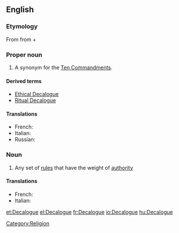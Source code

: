 ==English==
{{wikipedia}}

===Etymology===
From {{etyl|grc|en}} {{term|δεκάλογος|tr=dekalogos|lang=grc|sc=polytonic}} from {{term|δέκα||ten|tr=deka|lang=grc|sc=polytonic}} + {{term|λόγος||statement|tr=logos|lang=grc|sc=polytonic}}

===Proper noun===
{{en-proper noun}}

# A synonym for the [[Ten Commandments]].

====Derived terms====
*[[Ethical Decalogue]]
*[[Ritual Decalogue]]

====Translations====
* French: {{t|fr|Décalogue|m}}
* Italian: {{t-|it|decalogo|m}}
* Russian: {{t|ru|декалог|m|tr=dɛkalóg}}

===Noun===
{{en-noun}}

# Any set of [[rule]]s that have the weight of [[authority]]

====Translations====
*French: {{t+|fr|décalogue|m}}
* Italian: {{t-|it|decalogo|m}}

[[Category:Religion]]

[[et:Decalogue]]
[[el:Decalogue]]
[[fr:Decalogue]]
[[io:Decalogue]]
[[hu:Decalogue]]